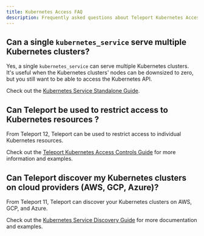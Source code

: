```yaml
---
title: Kubernetes Access FAQ
description: Frequently asked questions about Teleport Kubernetes Access
---
```


## Can a single `kubernetes_service` serve multiple Kubernetes clusters?

Yes, a single `kubernetes_service` can serve multiple Kubernetes clusters. It's
useful when the Kubernetes clusters' nodes can be downsized to zero, but you
still want to be able to access the Kubernetes API.

Check out the
[Kubernetes Service Standalone Guide](./register-clusters/static-kubeconfig.mdx).

## Can Teleport be used to restrict access to Kubernetes resources ?

From Teleport 12, Teleport can be used to restrict access to individual
Kubernetes resources.

Check out the [Teleport Kubernetes Access Controls Guide](./controls.mdx) for
more information and examples.


## Can Teleport discover my Kubernetes clusters on cloud providers (AWS, GCP, Azure)?

From Teleport 11, Teleport can discover your Kubernetes clusters on AWS, GCP,
and Azure.

Check out the [Kubernetes Service Discovery Guide](./discovery.mdx) for more
documentation and examples.

